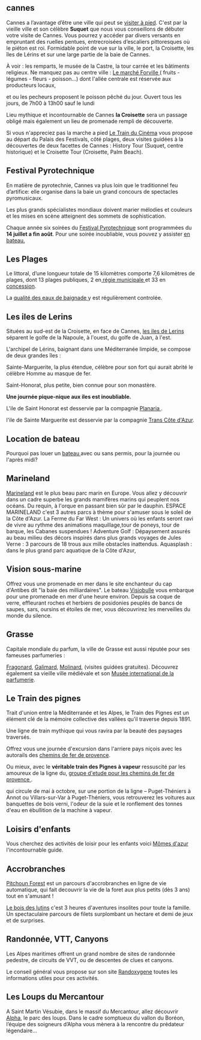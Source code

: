 ## cannes

Cannes a l’avantage d’être une ville qui peut se <a href="http://www.cannes.com/images/stories/docs/tourisme/visitez_cannes/plancannesapieds.pdf">visiter à pied</a>.
C'est par la vieille ville et son célèbre **Suquet** que nous vous conseillons de débuter votre visite de Cannes.
Vous pourrez y accéder par divers versants en empruntant des ruelles pentues, entrecroisées d’escaliers pittoresques où le piéton est roi.
Formidable point de vue sur la ville, le port, la Croisette, les îles de Lérins et sur une large partie de la baie de Cannes.</p>
À voir : les remparts, le musée de la Castre, la tour carrée et les bâtiments religieux.
Ne manquez pas au centre ville : <a href="http://freeriders2.over-blog.com/article-le-marche-forville-de-cannes-79751556.html">Le marché Forville </a> ( fruits - légumes - fleurs - poisson...) dont l'allée centrale est réservée aux producteurs locaux,</p>
et ou les pecheurs proposent le poisson pêché du jour. Ouvert tous les jours, de 7h00 à 13h00 sauf le lundi</p>
Lieu mythique et incontournable de Cannes **la Croisette** sera un passage obligé mais également un lieu de promenade rempli de découverte.</p>

Si vous n'appreciez pas la marche a pied <a href="http://www.cannes-petit-train.com/">Le Train du Cinéma</a> vous propose au départ du Palais des Festivals, côté plages,
deux visites guidées à la découvertes de deux facettes de Cannes : History Tour (Suquet, centre historique) et le Croisette Tour (Croisette, Palm Beach).

## Festival Pyrotechnique</h2>

En matière de pyrotechnie, Cannes va plus loin que le traditionnel feu d’artifice: elle organise dans la baie un grand concours de spectacles pyromusicaux.</p>
Les plus grands spécialistes mondiaux doivent marier mélodies et couleurs et les mises en scène atteignent des sommets de sophistication.</p>
Chaque année six soirées du <a href="http://www.festival-pyrotechnique-cannes.com">Festival Pyrotechnique</a> sont programmées du **14 juillet a fin août**.
Pour une soirée inoubliable, vous pouvez y assister <a href="http://www.trans-cote-azur.com/cannes-feux-d-artifices.php">en bateau.</a>

## Les Plages</h2>

Le littoral, d’une longueur totale de 15 kilomètres comporte 7,6 kilomètres de plages, dont 13 plages publiques, 2 en<a href=" http://www.cannes.com/dmdocuments/dep_plages.pdf"> régie municipale </a> et 33 en <a href="http://www.plagesdecannes.com/liste_plages.php">concession</a>.</p>
La <a href="http://www.cannes.com/index.php?option=com_content&view=article&id=93&Itemid=2457696&lang=fr">qualité des eaux de baignade </a>y est régulièrement controlée.</p>

## Les iles de Lerins</h2>

Situées au sud-est de la Croisette, en face de Cannes, <a href="http://www.cannes.travel/spip.php?article452">les iles de Lerins </a>séparent le golfe de la Napoule, à l'ouest, du golfe de Juan, à l'est.</p>
L'archipel de Lérins, baignant dans une Méditerranée limpide, se compose de deux grandes îles : </p>
Sainte-Marguerite, la plus étendue, célèbre pour son fort qui aurait abrité le célèbre Homme au masque de fer.</p>
Saint-Honorat, plus petite, bien connue pour son monastère.</p>
**Une journée pique-nique aux iles est inoubliable.**</p>
L'ile de Saint Honorat est desservie par la compagnie <a href="http://www.cannes-ilesdelerins.com/">Planaria </a>.</p>
l'ile de Sainte Marguerite est desservie par la compagnie <a href="http://www.trans-cote-azur.com/cannes-ile-sainte-marguerite.php">Trans Côte d'Azur</a>.</p>

## Location de bateau</h2>

Pourquoi pas louer un <a href="http://www.location-bateaux-cannes.com/">bateau </a>avec ou sans permis, pour la journée ou l'après midi?</p>

## Marineland</h2>

<a href="http://www.marineland.fr/">Marineland</a> est le plus beau parc marin en Europe. Vous allez y découvrir dans un cadre superbe les grands mamifères marins qui peuplent nos océans.
Du requin, à l'orque en passant bien sûr par le dauphin.
ESPACE MARINELAND c'est 3 autres parcs à thème pour s'amuser sous le soleil de la Côte d'Azur.
La Ferme du Far West : Un univers où les enfants seront ravi de vivre au rythme des animations maquillage,tour de poneys, tour de barque, les Cabanes suspendues !
Adventure Golf : Dépaysement assurés au beau milieu des décors inspirés dans plus grands voyages de Jules Verne : 3 parcours de 18 trous aux mille obstacles inattendus.
Aquasplash : dans le plus grand parc aquatique de la Côte d'Azur,

## Vision sous-marine</h2>

Offrez vous une promenade en mer dans le site enchanteur du cap d'Antibes dit "la baie des milliardaires".
Le bateau <a href="http://www.theoule-sur-mer.org/index.php?id=4481">Visiobulle</a> vous embarque pour une promenade en mer d'une heure environ.
Depuis sa coque de verre, effleurant roches et herbiers de posidonies peuplés de bancs de saupes, sars, oursins et étoiles de mer,
vous découvrirez les merveilles du monde du silence.

## Grasse</h2>

Capitale mondiale du parfum, la ville de Grasse est aussi réputée pour ses fameuses parfumeries : </p>
<a href="http://www.fragonard.com/">Fragonard</a>, <a href="http://www.galimard.com/">Galimard</a>, <a href="http://www.molinard.com/">Molinard</a>, (visites guidées gratuites).
Découvrez également sa vieille ville médiévale et son <a href="http://www.museesdegrasse.com/">Musée international de la parfumerie</a>.</p>

## Le Train des pignes</h2>

Trait d'union entre la Méditerranée et les Alpes, le Train des Pignes est un élément clé de la mémoire collective des vallées qu’il traverse depuis 1891.</p>
Une ligne de train mythique qui vous ravira par la beauté des paysages traversés.</p>
Offrez vous une journée d'excursion dans l'arriere pays niçois avec les autorails des <a href="http://www.trainprovence.com/">chemins de fer de provence</a>.</p>
Ou mieux, avec le **véritable train des Pignes à vapeur** ressuscité par les amoureux de la ligne du, <a href="http://gecp.asso.fr/">groupe d'etude pour les chemins de fer de provence </a>.</p>
qui circule de mai à octobre, sur une portion de la ligne – Puget-Théniers à Annot ou Villars-sur-Var à Puget-Théniers,
vous retrouverez les voitures aux banquettes de bois verni, l'odeur de la suie et le ronflement des tonnes d'eau en ébullition de la machine à vapeur.

## Loisirs d'enfants</h2>

Vous cherchez des activités de loisir pour les enfants voici <a href="http://www.momesdazur.com">Mômes d'azur</a> l'incontournable guide.

## Accrobranches</h2>

<a href="http://www.azur-labyrinthe.com/pitchoun_forest.html">Pitchoun Forest</a> est un parcours d'accrobranches en ligne de vie automatique, qui fait decouvrir la vie de la foret aux plus petits (dès 3 ans) tout en s'amusant !</p>
<a href="http://www.leboisdeslutins.com/index2.html">Le bois des lutins</a> c'est 3 heures d'aventures insolites pour toute la famille. Un spectaculaire parcours de filets surplombant un hectare et demi de jeux et de surprises.</p>

## Randonnée, VTT, Canyons</h2>

Les Alpes maritimes offrent un grand nombre de sites de randonnée pedestre, de circuits de VVT, ou de descentes de clues et canyons.</p>
Le conseil général vous propose sur son site <a href="http://www.randoxygene.org/pge/rando_pe/rubrique_rando.php?rubrique=1&zone=1">Randoxygene</a> toutes les informations utiles pour ces activités.</p>

## Les Loups du Mercantour</h2>

A Saint Martin Vésubie, dans le massif du Mercantour, allez découvrir <a href="http://www.alpha-loup.com/accueil.php">Alpha</a>, le parc des loups.
Dans le cadre somptueux du vallon du Boréon, l’équipe des soigneurs d’Alpha vous mènera à la rencontre du prédateur légendaire...</p>
